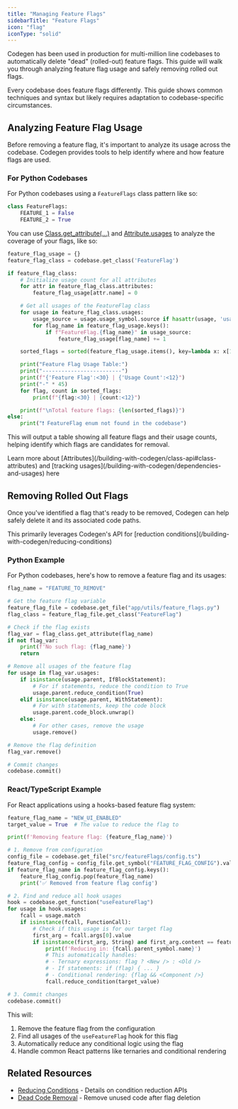 ```yaml
---
title: "Managing Feature Flags"
sidebarTitle: "Feature Flags"
icon: "flag"
iconType: "solid"
---
```


Codegen has been used in production for multi-million line codebases to automatically delete "dead" (rolled-out) feature flags. This guide will walk you through analyzing feature flag usage and safely removing rolled out flags.

<Warning>
    Every codebase does feature flags differently. This guide shows common techniques and syntax but likely requires adaptation to codebase-specific circumstances.
</Warning>

## Analyzing Feature Flag Usage

Before removing a feature flag, it's important to analyze its usage across the codebase. Codegen provides tools to help identify where and how feature flags are used.

### For Python Codebases

For Python codebases using a `FeatureFlags` class pattern like so:
```python
class FeatureFlags:
    FEATURE_1 = False
    FEATURE_2 = True
```

You can use [Class.get_attribute(...)](/api-reference/core/Class#get-attribute) and [Attribute.usages](/api-reference/core/Attribute#usages) to analyze the coverage of your flags, like so:



```python
feature_flag_usage = {}
feature_flag_class = codebase.get_class('FeatureFlag')

if feature_flag_class:
    # Initialize usage count for all attributes
    for attr in feature_flag_class.attributes:
        feature_flag_usage[attr.name] = 0

    # Get all usages of the FeatureFlag class
    for usage in feature_flag_class.usages:
        usage_source = usage.usage_symbol.source if hasattr(usage, 'usage_symbol') else str(usage)
        for flag_name in feature_flag_usage.keys():
            if f"FeatureFlag.{flag_name}" in usage_source:
                feature_flag_usage[flag_name] += 1

    sorted_flags = sorted(feature_flag_usage.items(), key=lambda x: x[1], reverse=True)

    print("Feature Flag Usage Table:")
    print("-------------------------")
    print(f"{'Feature Flag':<30} | {'Usage Count':<12}")
    print("-" * 45)
    for flag, count in sorted_flags:
        print(f"{flag:<30} | {count:<12}")

    print(f"\nTotal feature flags: {len(sorted_flags)}")
else:
    print("❗ FeatureFlag enum not found in the codebase")
```

This will output a table showing all feature flags and their usage counts, helping identify which flags are candidates for removal.

<Tip>
    Learn more about [Attributes](/building-with-codegen/class-api#class-attributes) and [tracking usages](/building-with-codegen/dependencies-and-usages) here
</Tip>


## Removing Rolled Out Flags

Once you've identified a flag that's ready to be removed, Codegen can help safely delete it and its associated code paths.

<Tip>
    This primarily leverages Codegen's API for [reduction conditions](/building-with-codegen/reducing-conditions)
</Tip>

### Python Example

For Python codebases, here's how to remove a feature flag and its usages:

```python
flag_name = "FEATURE_TO_REMOVE"

# Get the feature flag variable
feature_flag_file = codebase.get_file("app/utils/feature_flags.py")
flag_class = feature_flag_file.get_class("FeatureFlag")

# Check if the flag exists
flag_var = flag_class.get_attribute(flag_name)
if not flag_var:
    print(f'No such flag: {flag_name}')
    return

# Remove all usages of the feature flag
for usage in flag_var.usages:
    if isinstance(usage.parent, IfBlockStatement):
        # For if statements, reduce the condition to True
        usage.parent.reduce_condition(True)
    elif isinstance(usage.parent, WithStatement):
        # For with statements, keep the code block
        usage.parent.code_block.unwrap()
    else:
        # For other cases, remove the usage
        usage.remove()

# Remove the flag definition
flag_var.remove()

# Commit changes
codebase.commit()
```

### React/TypeScript Example

For React applications using a hooks-based feature flag system:

```python
feature_flag_name = "NEW_UI_ENABLED"
target_value = True  # The value to reduce the flag to

print(f'Removing feature flag: {feature_flag_name}')

# 1. Remove from configuration
config_file = codebase.get_file("src/featureFlags/config.ts")
feature_flag_config = config_file.get_symbol("FEATURE_FLAG_CONFIG").value
if feature_flag_name in feature_flag_config.keys():
    feature_flag_config.pop(feature_flag_name)
    print('✅ Removed from feature flag config')

# 2. Find and reduce all hook usages
hook = codebase.get_function("useFeatureFlag")
for usage in hook.usages:
    fcall = usage.match
    if isinstance(fcall, FunctionCall):
        # Check if this usage is for our target flag
        first_arg = fcall.args[0].value
        if isinstance(first_arg, String) and first_arg.content == feature_flag_name:
            print(f'Reducing in: {fcall.parent_symbol.name}')
            # This automatically handles:
            # - Ternary expressions: flag ? <New /> : <Old />
            # - If statements: if (flag) { ... }
            # - Conditional rendering: {flag && <Component />}
            fcall.reduce_condition(target_value)

# 3. Commit changes
codebase.commit()
```

This will:
1. Remove the feature flag from the configuration
2. Find all usages of the `useFeatureFlag` hook for this flag
3. Automatically reduce any conditional logic using the flag
4. Handle common React patterns like ternaries and conditional rendering


## Related Resources
- [Reducing Conditions](/building-with-codegen/reducing-conditions) - Details on condition reduction APIs
- [Dead Code Removal](/tutorials/deleting-dead-code) - Remove unused code after flag deletion
